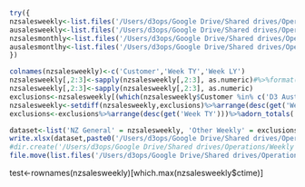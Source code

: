 ```r
try({
nzsalesweekly<-list.files('/Users/d3ops/Google Drive/Shared drives/Operations/Weekly Report/Weekly/', pattern = 'd3_New', full.names = T, recursive = F)%>%read_xlsx(., skip = 7)%>%.[c(1:3)]
ausalesweekly<-list.files('/Users/d3ops/Google Drive/Shared drives/Operations/Weekly Report/Weekly/', pattern = 'd3_Australia', full.names = T, recursive = F)%>%read_xlsx(., skip = 7)
nzsalesmonthly<-list.files('/Users/d3ops/Google Drive/Shared drives/Operations/Weekly Report/Monthly/', pattern = 'd3_Australia', full.names = T, recursive = F)%>%read_xlsx()
ausalesmontlhy<-list.files('/Users/d3ops/Google Drive/Shared drives/Operations/Weekly Report/Monthly/', pattern = 'd3_Australia', full.names = T, recursive = F)%>%read_xlsx()
})
```

```r
colnames(nzsalesweekly)<-c('Customer','Week TY','Week LY')
nzsalesweekly[,2:3]<-sapply(nzsalesweekly[,2:3], as.numeric)#%>%format(round(.,2), nsmall = 2)
nzsalesweekly[,2:3]<-sapply(nzsalesweekly[,2:3], as.numeric)
exclusions<-nzsalesweekly[(which(nzsalesweekly$Customer %in% c('D3 Australia Pty Limted','d3 China Co. Ltd.','HiTech Therapy','KineMed S.A.','Rebel Sport New Zealand','Red Athletic Ltd.', 'New Zealand Medical & Diagnostics Limited', 'd3 UK and Europe'))),]%>%arrange(desc(get('Week TY')))
nzsalesweekly<-setdiff(nzsalesweekly,exclusions)%>%arrange(desc(get('Week TY')))%>%adorn_totals(., 'row')
exclusions<-exclusions%>%arrange(desc(get('Week TY')))%>%adorn_totals(., 'row')
```

```r
dataset<-list('NZ General' = nzsalesweekly, 'Other Weekly' = exclusions)
write.xlsx(dataset,paste0('/Users/d3ops/Google Drive/Shared drives/Operations/Weekly Report/Weekly/Weekly_summary',Sys.Date(),'.xlsx'))
#dir.create('/Users/d3ops/Google Drive/Shared drives/Operations/Weekly Report/Weekly/Archive/')
file.move(list.files('/Users/d3ops/Google Drive/Shared drives/Operations/Weekly Report/Weekly/', pattern = 'd3', full.names = T),'/Users/d3ops/Google Drive/Shared drives/Operations/Weekly Report/Weekly/Archive/')
```

test<-rownames(nzsalesweekly)[which.max(nzsalesweekly$ctime)]
